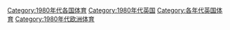 [[Category:1980年代各国体育|Category:1980年代各国体育]]
[[Category:1980年代英国|Category:1980年代英国]]
[[Category:各年代英国体育|Category:各年代英国体育]]
[[Category:1980年代欧洲体育|Category:1980年代欧洲体育]]